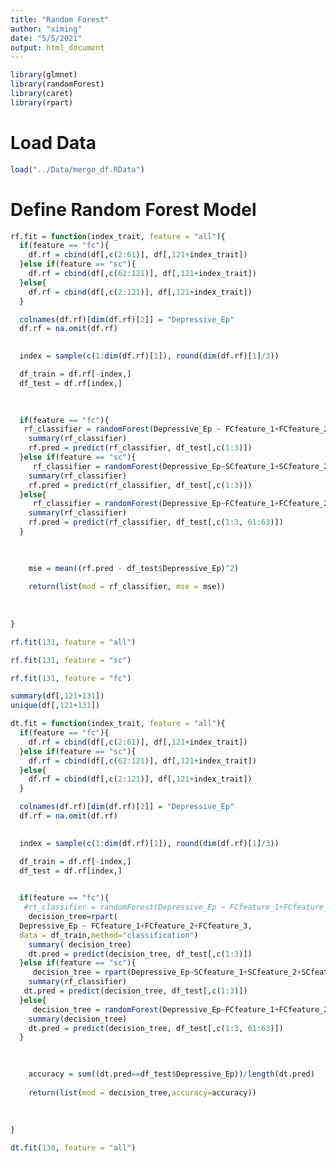 ```yaml
---
title: "Random Forest"
author: "ximing"
date: "5/5/2021"
output: html_document
---
```

```r
library(glmnet)
library(randomForest)
library(caret)
library(rpart)
```

# Load Data
```r
load("../Data/merge_df.RData")
```

# Define Random Forest Model
```r
rf.fit = function(index_trait, feature = "all"){
  if(feature == "fc"){ 
    df.rf = cbind(df[,c(2:61)], df[,121+index_trait])
  }else if(feature == "sc"){
    df.rf = cbind(df[,c(62:121)], df[,121+index_trait])
  }else{
    df.rf = cbind(df[,c(2:121)], df[,121+index_trait])
  }

  colnames(df.rf)[dim(df.rf)[2]] = "Depressive_Ep"
  df.rf = na.omit(df.rf)
  

  index = sample(c(1:dim(df.rf)[1]), round(dim(df.rf)[1]/3))

  df_train = df.rf[-index,]
  df_test = df.rf[index,]

  
  
  if(feature == "fc"){
   rf_classifier = randomForest(Depressive_Ep ~ FCfeature_1+FCfeature_2+FCfeature_3, data=df_train, ntree=100, mtry=2, importance=TRUE)
    summary(rf_classifier)
    rf.pred = predict(rf_classifier, df_test[,c(1:3)])
  }else if(feature == "sc"){
     rf_classifier = randomForest(Depressive_Ep~SCfeature_1+SCfeature_2+SCfeature_3, data = df_train, ntree=100, mtry=2, importance=TRUE)
    summary(rf_classifier)
    rf.pred = predict(rf_classifier, df_test[,c(1:3)])
  }else{
     rf_classifier = randomForest(Depressive_Ep~FCfeature_1+FCfeature_2+FCfeature_3+SCfeature_1+SCfeature_2+SCfeature_3, data = df_train, ntree=100, importance=TRUE)
    summary(rf_classifier)
    rf.pred = predict(rf_classifier, df_test[,c(1:3, 61:63)])
  }

  
   
    mse = mean((rf.pred - df_test$Depressive_Ep)^2)
    
    return(list(mod = rf_classifier, mse = mse))
  
    
   
}
```
```r
rf.fit(131, feature = "all")
```
```r
rf.fit(131, feature = "sc")
```
```r
rf.fit(131, feature = "fc")
```

```r
summary(df[,121+131])
unique(df[,121+131])
```

```r
dt.fit = function(index_trait, feature = "all"){
  if(feature == "fc"){ 
    df.rf = cbind(df[,c(2:61)], df[,121+index_trait])
  }else if(feature == "sc"){
    df.rf = cbind(df[,c(62:121)], df[,121+index_trait])
  }else{
    df.rf = cbind(df[,c(2:121)], df[,121+index_trait])
  }

  colnames(df.rf)[dim(df.rf)[2]] = "Depressive_Ep"
  df.rf = na.omit(df.rf)
  

  index = sample(c(1:dim(df.rf)[1]), round(dim(df.rf)[1]/3))

  df_train = df.rf[-index,]
  df_test = df.rf[index,]

  
  if(feature == "fc"){
   #rt_classifier = randomForest(Depressive_Ep ~ FCfeature_1+FCfeature_2+FCfeature_3, data=df_train, ntree=100, mtry=2, importance=TRUE)
    decision_tree=rpart(
  Depressive_Ep ~ FCfeature_1+FCfeature_2+FCfeature_3, 
  data = df_train,method="classification")
    summary( decision_tree)
    dt.pred = predict(decision_tree, df_test[,c(1:3)])
  }else if(feature == "sc"){
     decision_tree = rpart(Depressive_Ep~SCfeature_1+SCfeature_2+SCfeature_3, data = df_train, method="classification")
    summary(rf_classifier)
   dt.pred = predict(decision_tree, df_test[,c(1:3)])
  }else{
     decision_tree = randomForest(Depressive_Ep~FCfeature_1+FCfeature_2+FCfeature_3+SCfeature_1+SCfeature_2+SCfeature_3, data = df_train, method="classification")
    summary(decision_tree)
    dt.pred = predict(decision_tree, df_test[,c(1:3, 61:63)])
  }

  
   
    accuracy = sum((dt.pred==df_test$Depressive_Ep))/length(dt.pred)
    
    return(list(mod = decision_tree,accuracy=accuracy))
  
    
   
}
```

```r
dt.fit(130, feature = "all")
```



